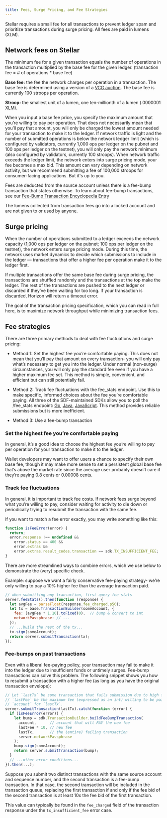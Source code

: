 ```yaml
---
title: Fees, Surge Pricing, and Fee Strategies
---
```



Stellar requires a small fee for all transactions to prevent ledger spam and prioritize transactions during surge pricing. All fees are paid in lumens (XLM).

## Network fees on Stellar

The minimum fee for a given transaction equals the number of operations in the transaction multiplied by the base fee for the given ledger. (transaction fee = # of operations \* base fee)

**Base fee:** the fee the network charges per operation in a transaction. The base fee is determined using a version of a [VCG auction](https://en.wikipedia.org/wiki/Vickrey%E2%80%93Clarke%E2%80%93Groves_auction). The base fee is currently 100 stroops per operation.

**Stroop:** the smallest unit of a lumen, one ten-millionth of a lumen (.0000001 XLM).

When you input a base fee price, you specify the maximum amount that you’re willing to pay per operation. That does not necessarily mean that you’ll pay that amount, you will only be charged the lowest amount needed for your transaction to make it to the ledger. If network traffic is light and the number of submitted operations is below the network ledger limit (which is configured by validators, currently 1,000 ops per ledger on the pubnet and 100 ops per ledger on the testnet), you will only pay the network minimum (also configured by validators, currently 100 stroops). When network traffic exceeds the ledger limit, the network enters into surge pricing mode, your fee becomes a max bid. This amount can vary depending on network activity, but we recommend submitting a fee of 100,000 stroops for consumer-facing applications. But it's up to you.

Fees are deducted from the source account unless there is a fee-bump transaction that states otherwise. To learn about fee-bump transactions, see our [Fee-Bump Transaction Encyclopedia Entry](./fee-bump-transactions)

The lumens collected from transaction fees go into a locked account and are not given to or used by anyone.

## Surge pricing

When the number of operations submitted to a ledger exceeds the network capacity (1,000 ops per ledger on the pubnet; 100 ops per ledger on the testnet), the network enters surge pricing mode. During this time, the network uses market dynamics to decide which submissions to include in the ledger — transactions that offer a higher fee per operation make it to the ledger first.

If multiple transactions offer the same base fee during surge pricing, the transactions are shuffled randomly and the transactions at the top make the ledger. The rest of the transactions are pushed to the next ledger or discarded if they’ve been waiting for too long. If your transaction is discarded, Horizon will return a timeout error.

The goal of the transaction pricing specification, which you can read in full here, is to maximize network throughput while minimizing transaction fees.

## Fee strategies

There are three primary methods to deal with fee fluctuations and surge pricing:

- Method 1: Set the highest fee you’re comfortable paying. This does not mean that you’ll pay that amount on every transaction- you will only pay what’s necessary to get you into the ledger. Under normal (non-surge) circumstances, you will only pay the standard fee even if you have a higher maximum fee set. This method is simple, convenient, and efficient but can still potentially fail.

- Method 2: Track fee fluctuations with the fee_stats endpoint. Use this to make specific, informed choices about the fee you’re comfortable paying. All three of the SDF-maintained SDKs allow you to poll the /fee_stats endpoint: [Go](https://godoc.org/github.com/stellar/go/clients/horizonclient#Client.FeeStats), [Java](https://stellar.github.io/java-stellar-sdk/), [JavaScript](https://stellar.github.io/js-stellar-sdk/Server.html#feeStats). This method provides reliable submissions but is more inefficient.

- Method 3: Use a fee-bump transaction

### Set the highest fee you’re comfortable paying

In general, it’s a good idea to choose the highest fee you’re willing to pay per operation for your transaction to make it to the ledger.

Wallet developers may want to offer users a chance to specify their own base fee, though it may make more sense to set a persistent global base fee that’s above the market rate since the average user probably doesn’t care if they’re paying 0.8 cents or 0.00008 cents.

### Track fee fluctuations

In general, it is important to track fee costs. If network fees surge beyond what you’re willing to pay, consider waiting for activity to die down or periodically trying to resubmit the transaction with the same fee.

If you want to match a fee error exactly, you may write something like this:

<CodeExample>

```js
function isFeeError(error) {
  return;
  error.response !== undefined &&
    error.status == 400 &&
    error.extras &&
    error.extras.result_codes.transaction == sdk.TX_INSUFFICIENT_FEE;
}
```

</CodeExample>

There are more streamlined ways to combine errors, which we use below to demonstrate the (very) specific check.

Example: suppose we want a fairly conservative fee-paying strategy- we’re only willing to pay a 10% higher fee than the average transaction paid.

<CodeExample>

```js
// when submitting any transaction, first query fee stats
server.feeStats().then(function (response) {
  let avgFee = parseFloat(response.fee_charged.p50);
  let tx = base.TransactionBuilder(someAccount, {
    fee: (avgFee * 1.10).toFixed(0),  // bump & convert to int
    networkPassphrase: // ...
  });
  // ...build the rest of the tx...
  tx.sign(someAccount);
  return server.submitTransaction(tx);
});
```

</CodeExample>

### Fee-bumps on past transactions

Even with a liberal fee-paying policy, your transaction may fail to make it into the ledger due to insufficient funds or untimely surges. Fee-bump transactions can solve this problem. The following snippet shows you how to resubmit a transaction with a higher fee (as long as you have the original transaction envelope):

<CodeExample>

```js
// Let `lastTx` be some transaction that fails submission due to high fees, and
// `lastFee` be the maximum fee (expressed as an int) willing to be paid by
// `account` for `lastTx`.
server.submitTransaction(lastTx).catch(function (error) {
  if (isFeeError(error)) {
    let bump = sdk.TransactionBuilder.buildFeeBumpTransaction(
      account,      // account that will PAY the new fee
      lastFee * 10, // new fee
      lastTx,       // the (entire) failing transaction
      server.networkPassphrase
    );
    bump.sign(someAccount);
    return server.submitTransaction(bump);
  }
  // ...other error conditions...
}).then(...);
```

</CodeExample>

Suppose you submit two distinct transactions with the same source account and sequence number, and the second transaction is a fee-bump transaction. In that case, the second transaction will be included in the transaction queue, replacing the first transaction if and only if the fee bid of the second transaction is at least 10x the fee bid of the first transaction.

This value can typically be found in the `fee_charged` field of the transaction response under the `tx_insufficient_fee` error case.

